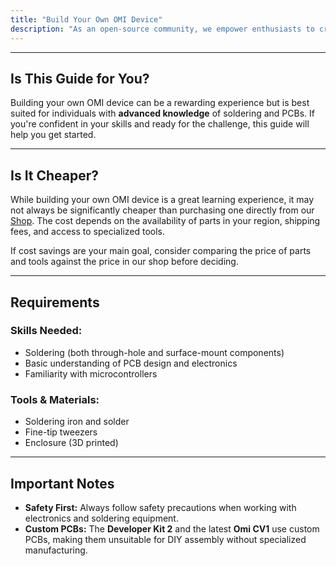 ```yaml
---
title: "Build Your Own OMI Device"
description: "As an open-source community, we empower enthusiasts to create their own OMI devices. This guide focuses on building the **Developer Kit 1**, as later versions like **Developer Kit 2** and the **Omi CV1** rely on custom PCBs and are not suited for DIY assembly."
---
```


***

## Is This Guide for You?[​](#is-this-guide-for-you "Direct link to Is This Guide for You?")

Building your own OMI device can be a rewarding experience but is best suited for individuals with **advanced knowledge** of soldering and PCBs. If you're confident in your skills and ready for the challenge, this guide will help you get started.

***

## Is It Cheaper?[​](#is-it-cheaper "Direct link to Is It Cheaper?")

While building your own OMI device is a great learning experience, it may not always be significantly cheaper than purchasing one directly from our [Shop](https://omi.me). The cost depends on the availability of parts in your region, shipping fees, and access to specialized tools.

If cost savings are your main goal, consider comparing the price of parts and tools against the price in our shop before deciding.

***

## Requirements[​](#requirements "Direct link to Requirements")

### Skills Needed:[​](#skills-needed "Direct link to Skills Needed:")

* Soldering (both through-hole and surface-mount components)
* Basic understanding of PCB design and electronics
* Familiarity with microcontrollers

### Tools & Materials:[​](#tools--materials "Direct link to Tools & Materials:")

* Soldering iron and solder
* Fine-tip tweezers
* Enclosure (3D printed)

***

## Important Notes[​](#important-notes "Direct link to Important Notes")

* **Safety First:** Always follow safety precautions when working with electronics and soldering equipment.
* **Custom PCBs:** The **Developer Kit 2** and the latest **Omi CV1** use custom PCBs, making them unsuitable for DIY assembly without specialized manufacturing.
